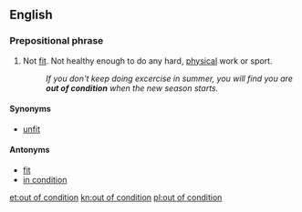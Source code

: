 ==English==

===Prepositional phrase===
{{head|en|prepositional phrase|head=[[out of]] [[condition]]}}

# Not [[fit]]. Not healthy enough to do any hard, [[physical]] work or sport.
#: ''If you don't keep doing excercise in summer, you will find you are '''out of condition''' when the new season starts.''

====Synonyms====
* [[unfit]]

====Antonyms====
* [[fit]]
* [[in condition]]

[[et:out of condition]]
[[kn:out of condition]]
[[pl:out of condition]]